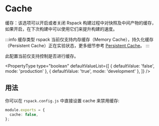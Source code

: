 
# Cache

缓存：该选项可以开启或者关闭 Rspack 构建过程中对快照及中间产物的缓存，如果开启，在下次构建中可以使用它们来提升构建的速度。

:::info 缓存类型
rspack 当前仅支持内存缓存（Memory Cache），持久化缓存（Persistent Cache）正在实验状态，更多细节参考 [Persistent Cache](/config/experiments#持久化缓存)。
:::

此配置当前仅支持控制是否进行缓存。

<PropertyType
  type="boolean"
  defaultValueList={[
    { defaultValue: 'false', mode: 'production' },
    { defaultValue: 'true', mode: 'development' },
  ]}
/>

## 用法

你可以在 `rspack.config.js` 中直接设置 cache 来禁用缓存:

```ts title="rspack.config.js"
module.exports = {
  cache: false,
};
```
